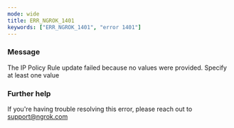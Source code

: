 ```yaml
---
mode: wide
title: ERR_NGROK_1401
keywords: ["ERR_NGROK_1401", "error 1401"]
---
```


### Message

The IP Policy Rule update failed because no values were provided. Specify at least one value

### Further help

If you're having trouble resolving this error, please reach out to [support@ngrok.com](mailto:support@ngrok.com?subject=Help%20with%20ERR_NGROK_1401)
